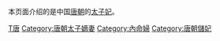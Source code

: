 本页面介绍的是中国[[唐朝|唐朝]]的[[太子妃|太子妃]]。

[[Category:中國各朝代太子妃|T唐]]
[[Category:唐朝太子嫡妻|Category:唐朝太子嫡妻]]
[[Category:內命婦|Category:內命婦]]
[[Category:唐朝儲妃|Category:唐朝儲妃]]
